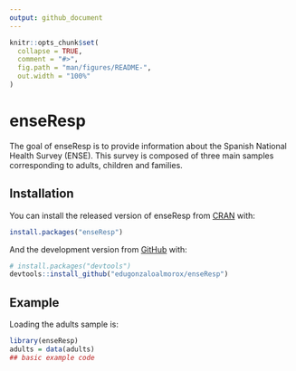 ```yaml
---
output: github_document
---
```


<!-- README.md is generated from README.Rmd. Please edit that file -->

```r
knitr::opts_chunk$set(
  collapse = TRUE,
  comment = "#>",
  fig.path = "man/figures/README-",
  out.width = "100%"
)
```

# enseResp

<!-- badges: start -->
<!-- badges: end -->

The goal of enseResp is to provide information about the Spanish National Health Survey (ENSE). This survey is composed of three main samples corresponding to adults, children and families.

## Installation

You can install the released version of enseResp from [CRAN](https://CRAN.R-project.org) with:

``` r
install.packages("enseResp")
```

And the development version from [GitHub](https://github.com/) with:

``` r
# install.packages("devtools")
devtools::install_github("edugonzaloalmorox/enseResp")
```
## Example

Loading the adults sample is:

```r
library(enseResp)
adults = data(adults)
## basic example code
```


